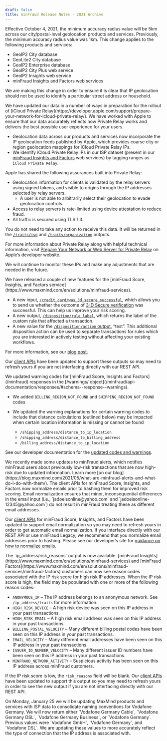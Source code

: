 ```yaml
---
draft: false
title: minFraud Release Notes - 2021 Archive
---
```


<ReleaseNote date="2021-09-23" title="Update to minimum accuracy_radius value">
Effective October 4, 2021, the minimum accuracy radius value will be 5km across
our city/postal-level geolocation products and services. Previously, the minimum
accuracy radius value was 1km. This change applies to the following products and
services:

- GeoIP2 City database
- GeoLite2 City database
- GeoIP2 Enterprise database
- GeoIP2 City Plus web service
- GeoIP2 Insights web service
- minFraud Insights and Factors web services

We are making this change in order to ensure it is clear that IP geolocation
should not be used to identify a particular street address or household.

</ReleaseNote>

<ReleaseNote date="2021-09-08" title="Data Updates for Apple iCloud Private Relay">
We have updated our data in a number of ways in preparation for the rollout of
[iCloud Private Relay](https://developer.apple.com/support/prepare-your-network-for-icloud-private-relay/).
We have worked with Apple to ensure that our data accurately reflects how
Private Relay works and delivers the best possible user experience for your
users.

- Geolocation data across our products and services now incorporate the IP
  geolocation feeds published by Apple, which provides coarse city or region
  geolocation mappings for iCloud Private Relay IPs.
- We identify iCloud Private Relay IPs in our ISP dataset (present in our
  [minFraud Insights and Factors](https://www.maxmind.com/en/solutions/minfraud-services)
  web services) by tagging ranges as `iCloud Private Relay`.

Apple has shared the following assurances built into Private Relay:

- Geolocation information for clients is validated by the relay servers using
  signed tokens, and visible to origins through the IP addresses selected by
  relay servers.
  - A user is not able to arbitrarily select their geolocation to evade
    geolocation controls.
- Access to relay servers is rate-limited using device attestation to reduce
  fraud.
- All traffic is secured using TLS 1.3.

You do not need to take any action to receive this data. It will be returned in
the
[`/traits/isp`](/geoip/docs/web-services/responses/#schema--response--traits__isp)
and
[`/traits/organization`](/geoip/docs/web-services/responses/#schema--response--traits__organization)
outputs.

For more information about Private Relay along with helpful technical
information, visit
[Prepare Your Network or Web Server for Private Relay](https://developer.apple.com/support/prepare-your-network-for-icloud-private-relay/)
on Apple’s developer website.

We will continue to monitor these IPs and make any adjustments that are needed
in the future.

</ReleaseNote>

<ReleaseNote date="2021-09-03" title="New minFraud features: passing 3-D Secure outcome, custom rule label in minFraud response, “test” disposition for custom rules">
We have released a couple of new features for the [minFraud Score, Insights, and
Factors service](https://www.maxmind.com/en/solutions/minfraud-services).

- A new input,
  [`/credit_card/was_3d_secure_successful`](/minfraud/api-documentation/requests#schema--request--credit-card__was_3d_secure_successful),
  which allows you to send us whether the outcome of
  [3-D Secure verification](https://en.wikipedia.org/wiki/3-D_Secure) was
  successful. This can help us improve your risk scoring.
- A new output,
  [`/disposition/rule_label`](/minfraud/api-documentation/responses#schema--response--disposition__rule_label),
  which returns the label of the custom rule that affected a transaction.
- A new value for the
  [`/disposition/action` output](/minfraud/api-documentation/responses#schema--response--disposition__action),
  “test”. This additional disposition action can be used to separate
  transactions for rules which you are interested in actively testing without
  affecting your existing workflows.

For more information, see our
[blog post](https://blog.maxmind.com/2021/09/new-minfraud-features-passing-3-d-secure-outcome-custom-rule-label-in-minfraud-response-test-disposition-for-custom-rules/).

Our [client APIs](/minfraud/evaluate-a-transaction#links-to-maxmind-client-apis)
have been updated to support these outputs so may need to refresh yours if you
are not interfacing directly with our REST API.

</ReleaseNote>

<ReleaseNote date="2021-05-19" title="Updated warning codes in minFraud Score, Insights, and Factors">
We updated warning codes for [minFraud Score, Insights and Factors](/minfraud)
responses in the [/warnings/
object](/minfraud/api-documentation/responses/#schema--response--warnings).

- We added `BILLING_REGION_NOT_FOUND` and `SHIPPING_REGION_NOT_FOUND` codes
- We updated the warning explanations for certain warning codes to include that
  distance calculations (outlined below) may be impacted when certain location
  information is missing or cannot be found

  - `/shipping_address/distance_to_ip_location`
  - `/shipping_address/distance_to_billing_address`
  - `/billing_address/distance_to_ip_location`

See our developer documentation for the
[updated codes and warnings](/minfraud/api-documentation/responses/#schema--response--warnings).

</ReleaseNote>

<ReleaseNote date="2021-05-13" title="Updates to minFraud Alerts">
We recently made some updates to minFraud alerts, which notifies minFraud users
about previously low-risk transactions that are now high-risk due to updated
information. Learn more [on our
blog](https://blog.maxmind.com/2021/05/what-are-minfraud-alerts-and-what-do-i-do-with-them/).
</ReleaseNote>

<ReleaseNote date="2021-02-22" title="Normalize Emails Before Hashing for Improved minFraud Scoring">
The client APIs for minFraud Score, Insights, and Factors now normalize emails
prior to hashing them for improved risk scoring. Email normalization ensures
that minor, inconsequential differences in the email input (i.e.,
`jadoeisonline@yahoo.com` and `jadoeisonline-12345@yahoo.com`) do not result in
minFraud treating these as different email addresses.

Our [client APIs](/minfraud/evaluate-a-transaction#links-to-maxmind-client-apis)
for minFraud Score, Insights, and Factors have been updated to support email
normalization so you may need to refresh yours in order to get automatic email
normalization. If you interface directly with our REST API or use minFraud
Legacy, we recommend that you normalize email addresses prior to hashing. Please
see our developer’s site for
[guidance on how to normalize emails](/minfraud/normalizing-email-addresses-for-minfraud).

</ReleaseNote>

<ReleaseNote date="2021-02-03" title="New output IP risk reasons">
The `ip_address/risk_reasons` output is now available. [minFraud
Insights](https://www.maxmind.com/en/solutions/minfraud-services) and [minFraud
Factors](https://www.maxmind.com/en/solutions/minfraud-services/minfraud-factors)
customers can now see reason codes associated with the IP risk score for high
risk IP addresses. When the IP risk score is high, the field may be populated
with one or more of the following reason codes:

- `ANONYMOUS_IP` – The IP address belongs to an anonymous network. See
  `/ip_address/traits` for more information.
- `HIGH_RISK_DEVICE` – A high risk device was seen on this IP address in your
  past transactions.
- `HIGH_RISK_EMAIL` – A high risk email address was seen on this IP address in
  your past transactions.
- `BILLING_POSTAL_VELOCITY` – Many different billing postal codes have been seen
  on this IP address in your past transactions.
- `EMAIL_VELOCITY` – Many different email addresses have been seen on this IP
  address in your past transactions.
- `ISSUER_ID_NUMBER_VELOCITY` – Many different issuer ID numbers have been seen
  on this IP address in your past transactions.
- `MINFRAUD_NETWORK_ACTIVITY` – Suspicious activity has been seen on this IP
  address across minFraud customers.

If the IP risk score is low, the `risk_reasons` field will be blank. Our
[client APIs](/minfraud/evaluate-a-transaction#links-to-maxmind-client-apis)
have been updated to support this output so you may need to refresh yours in
order to see the new output if you are not interfacing directly with our REST
API.

</ReleaseNote>

<ReleaseNote date="2021-01-22" title="Change to Vodafone Germany ISP name">
On Monday, January 25 we will be updating MaxMind products and services with
ISP data to consolidate naming conventions for Vodafone Germany. We will now
return either `Vodafone Germany Cable`, `Vodafone Germany DSL`, `Vodafone
Germany Business`, or `Vodafone Germany`. Previous values were `Vodafone GmbH`,
`Vodafone Germany`, and `Vodafone DSL`. We are updating these values to more
accurately reflect the type of connection that the IP address is associated
with.
</ReleaseNote>
